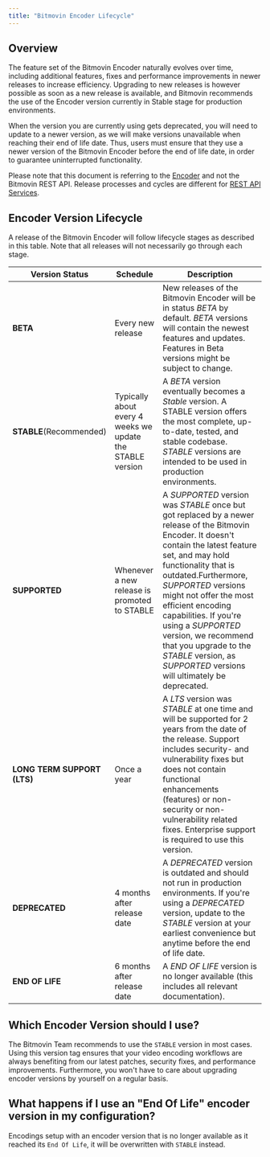 ```yaml
---
title: "Bitmovin Encoder Lifecycle"
---
```


## Overview

The feature set of the Bitmovin Encoder naturally evolves over time, including additional features, fixes and performance improvements in newer releases to increase efficiency. Upgrading to new releases is however possible as soon as a new release is available, and Bitmovin recommends the use of the Encoder version currently in Stable stage for production environments.

When the version you are currently using gets deprecated, you will need to update to a newer version, as we will make versions unavailable when reaching their end of life date. Thus, users must ensure that they use a newer version of the Bitmovin Encoder before the end of life date, in order to guarantee uninterrupted functionality.

Please note that this document is referring to the [Encoder](/encoding/docs/encoder) and not the Bitmovin REST API. Release processes and cycles are different for [REST API Services](/encoding/docs/rest-api-services).

## Encoder Version Lifecycle

A release of the Bitmovin Encoder will follow lifecycle stages as described in this table. Note that all releases will not necessarily go through each stage.

| Version Status              | Schedule                                                   | Description                                                                                                                                                                                                                                                                                                                                                                                                                                  |
| --------------------------- | ---------------------------------------------------------- | -------------------------------------------------------------------------------------------------------------------------------------------------------------------------------------------------------------------------------------------------------------------------------------------------------------------------------------------------------------------------------------------------------------------------------------------- |
| **BETA**                    | Every new release                                          | New releases of the Bitmovin Encoder will be in status _BETA_ by default. _BETA_ versions will contain the newest features and updates. Features in Beta versions might be subject to change.                                                                                                                                                                                                                                                |
| **STABLE**(Recommended)     | Typically about every 4 weeks we update the STABLE version | A _BETA_ version eventually becomes a _Stable_ version. A STABLE version offers the most complete, up-to-date, tested, and stable codebase. _STABLE_ versions are intended to be used in production environments.                                                                                                                                                                                                                            |
| **SUPPORTED**               | Whenever a new release is promoted to STABLE               | A _SUPPORTED_ version was _STABLE_ once but got replaced by a newer release of the Bitmovin Encoder. It doesn't contain the latest feature set, and may hold functionality that is outdated.Furthermore, _SUPPORTED_ versions might not offer the most efficient encoding capabilities. If you're using a _SUPPORTED_ version, we recommend that you upgrade to the _STABLE_ version, as _SUPPORTED_ versions will ultimately be deprecated. |
| **LONG TERM SUPPORT (LTS)** | Once a year                                                | A _LTS_ version was _STABLE_ at one time and will be supported for 2 years from the date of the release. Support includes security- and vulnerability fixes but does not contain functional enhancements (features) or non-security or non-vulnerability related fixes. Enterprise support is required to use this version.                                                                                                                  |
| **DEPRECATED**              | 4 months after release date                                | A _DEPRECATED_ version is outdated and should not run in production environments. If you're using a _DEPRECATED_ version, update to the _STABLE_ version at your earliest convenience but anytime before the end of life date.                                                                                                                                                                                                               |
| **END OF LIFE**             | 6 months after release date                                | A _END OF LIFE_ version is no longer available (this includes all relevant documentation).                                                                                                                                                                                                                                                                                                                                                   |

## Which Encoder Version should I use?

The Bitmovin Team recommends to use the `STABLE` version in most cases. Using this version tag ensures that your video encoding workflows are always benefiting from our latest patches, security fixes, and performance improvements. Furthermore, you won't have to care about upgrading encoder versions by yourself on a regular basis.

## What happens if I use an "End Of Life" encoder version in my configuration?

Encodings setup with an encoder version that is no longer available as it reached its `End Of Life`, it will be overwritten with `STABLE` instead.
